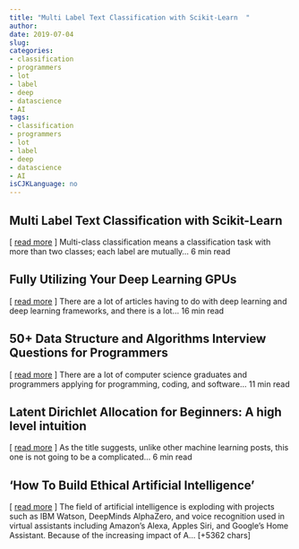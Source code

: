 ```yaml
---
title: "Multi Label Text Classification with Scikit-Learn  " 
author: 
date: 2019-07-04
slug: 
categories: 
- classification
- programmers
- lot
- label
- deep
- datascience
- AI
tags: 
- classification
- programmers
- lot
- label
- deep
- datascience
- AI
isCJKLanguage: no 
---
```


## Multi Label Text Classification with Scikit-Learn   
[ <a href="https://medium.com/@actsusanli/multi-label-text-classification-with-scikit-learn-30714b7819c5" target="_blank">read more</a> ] 
  Multi-class classification means a classification task with more than two classes; each label are mutually… 6 min read 




## Fully Utilizing Your Deep Learning GPUs   
[ <a href="https://medium.com/@colinshaw_36798/fully-utilizing-your-deep-learning-gpus-61ee7acd3e57" target="_blank">read more</a> ] 
  There are a lot of articles having to do with deep learning and deep learning frameworks, and there is a lot… 16 min read 




## 50+ Data Structure and Algorithms Interview Questions for Programmers   
[ <a href="https://medium.com/@javinpaul/50-data-structure-and-algorithms-interview-questions-for-programmers-b4b1ac61f5b0" target="_blank">read more</a> ] 
  There are a lot of computer science graduates and programmers applying for programming, coding, and software… 11 min read 




## Latent Dirichlet Allocation for Beginners: A high level intuition   
[ <a href="https://medium.com/@pratikbarhate/latent-dirichlet-allocation-for-beginners-a-high-level-intuition-23f8a5cbad71" target="_blank">read more</a> ] 
  As the title suggests, unlike other machine learning posts, this one is not going to be a complicated… 6 min read 




## 'How To Build Ethical Artificial Intelligence' 
 [ <a href="https://www.psychologytoday.com/ca/blog/hot-thought/201906/how-build-ethical-artificial-intelligence" target="_blank">read more</a> ]
The field of artificial intelligence is exploding with projects such as IBM Watson, DeepMinds AlphaZero, and voice recognition used in virtual assistants including Amazon's Alexa, Apples Siri, and Google's Home Assistant. Because of the increasing impact of A… [+5362 chars] 


